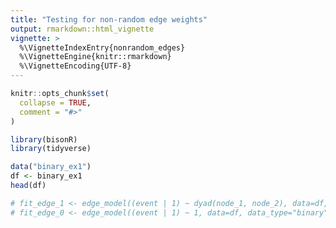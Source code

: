 ```yaml
---
title: "Testing for non-random edge weights"
output: rmarkdown::html_vignette
vignette: >
  %\VignetteIndexEntry{nonrandom_edges}
  %\VignetteEngine{knitr::rmarkdown}
  %\VignetteEncoding{UTF-8}
---
```


```r
knitr::opts_chunk$set(
  collapse = TRUE,
  comment = "#>"
)
```

```r
library(bisonR)
library(tidyverse)
```

```r
data("binary_ex1")
df <- binary_ex1
head(df)
```

```r
# fit_edge_1 <- edge_model((event | 1) ~ dyad(node_1, node_2), data=df, data_type="binary",mc_cores=4, verbose=TRUE)
# fit_edge_0 <- edge_model((event | 1) ~ 1, data=df, data_type="binary", mc_cores=4, verbose=TRUE)
```
